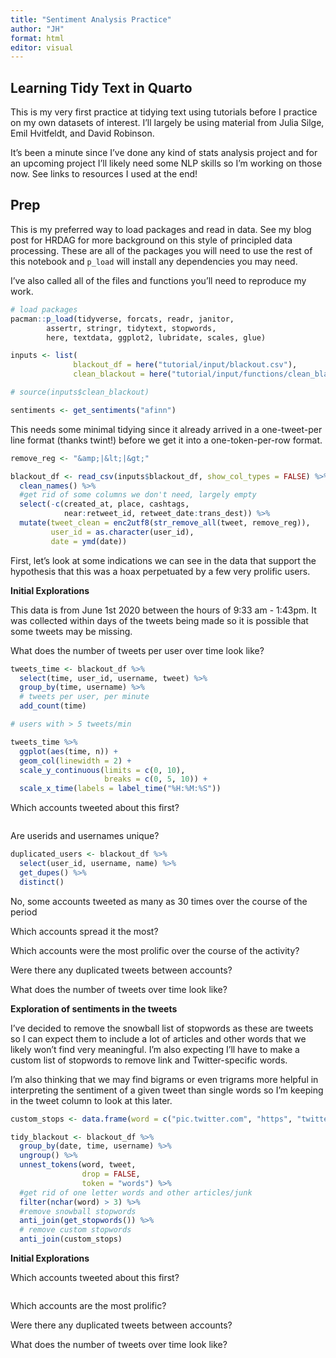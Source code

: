 ```yaml
---
title: "Sentiment Analysis Practice"
author: "JH"
format: html
editor: visual
---
```


## Learning Tidy Text in Quarto

This is my very first practice at tidying text using tutorials before I practice on my own datasets of interest. I'll largely be using material from Julia Silge, Emil Hvitfeldt, and David Robinson.

It's been a minute since I've done any kind of stats analysis project and for an upcoming project I'll likely need some NLP skills so I'm working on those now. See links to resources I used at the end!

## Prep

This is my preferred way to load packages and read in data. See my blog post for HRDAG for more background on this style of principled data processing. These are all of the packages you will need to use the rest of this notebook and `p_load` will install any dependencies you may need.

I've also called all of the files and functions you'll need to reproduce my work.

```r

# load packages
pacman::p_load(tidyverse, forcats, readr, janitor, 
        assertr, stringr, tidytext, stopwords, 
        here, textdata, ggplot2, lubridate, scales, glue)

inputs <- list(
              blackout_df = here("tutorial/input/blackout.csv"), 
              clean_blackout = here("tutorial/input/functions/clean_blackout.R"))

# source(inputs$clean_blackout)

sentiments <- get_sentiments("afinn")

```

This needs some minimal tidying since it already arrived in a one-tweet-per line format (thanks twint!) before we get it into a one-token-per-row format.

```r

remove_reg <- "&amp;|&lt;|&gt;"

blackout_df <- read_csv(inputs$blackout_df, show_col_types = FALSE) %>%
  clean_names() %>%
  #get rid of some columns we don't need, largely empty
  select(-c(created_at, place, cashtags, 
            near:retweet_id, retweet_date:trans_dest)) %>%
  mutate(tweet_clean = enc2utf8(str_remove_all(tweet, remove_reg)), 
         user_id = as.character(user_id), 
         date = ymd(date))

```

First, let's look at some indications we can see in the data that support the hypothesis that this was a hoax perpetuated by a few very prolific users.

**Initial Explorations**

This data is from June 1st 2020 between the hours of 9:33 am - 1:43pm. It was collected within days of the tweets being made so it is possible that some tweets may be missing.

What does the number of tweets per user over time look like?

```r

tweets_time <- blackout_df %>%
  select(time, user_id, username, tweet) %>%
  group_by(time, username) %>%
  # tweets per user, per minute
  add_count(time)

# users with > 5 tweets/min

tweets_time %>%
  ggplot(aes(time, n)) +
  geom_col(linewidth = 2) +
  scale_y_continuous(limits = c(0, 10), 
                     breaks = c(0, 5, 10)) +
  scale_x_time(labels = label_time("%H:%M:%S"))
```

Which accounts tweeted about this first?

```r

```

Are userids and usernames unique?

```r

duplicated_users <- blackout_df %>%
  select(user_id, username, name) %>%
  get_dupes() %>%
  distinct()
```

No, some accounts tweeted as many as 30 times over the course of the period

Which accounts spread it the most?

Which accounts were the most prolific over the course of the activity?

Were there any duplicated tweets between accounts?

What does the number of tweets over time look like?

**Exploration of sentiments in the tweets**

I've decided to remove the snowball list of stopwords as these are tweets so I can expect them to include a lot of articles and other words that we likely won't find very meaningful. I'm also expecting I'll have to make a custom list of stopwords to remove link and Twitter-specific words.

I'm also thinking that we may find bigrams or even trigrams more helpful in interpreting the sentiment of a given tweet than single words so I'm keeping in the tweet column to look at this later.

```r

custom_stops <- data.frame(word = c("pic.twitter.com", "https", "twitter.com", "status", "twitter", "like", "know", "tweets", "para", "isso", "something", "tweet", "eles", "are", "the"))

tidy_blackout <- blackout_df %>%
  group_by(date, time, username) %>%
  ungroup() %>%
  unnest_tokens(word, tweet, 
                drop = FALSE,
                token = "words") %>%
  #get rid of one letter words and other articles/junk
  filter(nchar(word) > 3) %>%
  #remove snowball stopwords
  anti_join(get_stopwords()) %>%
  # remove custom stopwords
  anti_join(custom_stops)

```

**Initial Explorations**

Which accounts tweeted about this first?

```r




```

Which accounts are the most prolific?

Were there any duplicated tweets between accounts?

What does the number of tweets over time look like?
